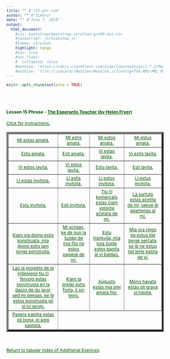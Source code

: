 ```yaml
---
title: "" #"l15-phr-tab"
author: "" #"JLAUro"
date: "" #"June 7, 2018"
output: 
  html_document:
    #css: bootstrap/bootstrap-cerulean-grn99.min.css
    #javascript: js/hideshow.js
    #theme: cerulean
    highlight: tango
    #toc: true
    #toc_float: 
    #  collapsed: false
    #mathjax: "https://cdnjs.cloudflare.com/ajax/libs/mathjax/2.7.1/MathJax.js?config=TeX-AMS-MML_HTMLorMML"
    #mathjax: "file:///sdcard//MathJax/MathJax.js?config=TeX-AMS-MML_HTMLorMML"
---
```


```r
knitr::opts_chunk$set(echo = TRUE)
```

<style>
a, body { 
color: #005500; 
font-size: 12px; 
}	

a:visited { color: #009900; }

[id^='tr'] {
display: none;
}

mark {
padding: 3px 3px;
text-align: left;
font-style: italic;
font-size: 10px;
background-color: #007700;
color: white;
margin-top: 0px;
margin-left: 5px;
}

</style>

<script type='text/javascript'>
function toggle_visibility(id) {
var e = document.getElementById(id);
e.style.display = ((e.style.display!='block') ? 'block' : 'none');
}
</script>

<br/><br/>

<p>
<h4>Lesson 15 Phrase - <a href=http://www.gutenberg.org/files/8177/8177-h/8177-h.htm>The Esperanto Teacher (by Helen Fryer)</a> <br/></h4>
<a id='r0' href='#' onclick="toggle_visibility('tr0');">
Click for Instructions.</a>
<div id='tr0'>
&nbsp;
<mark>Click on each link to toggle the English translation.  Reload page to turn off all translations.</mark>
</div>
</p>

<table width='100%' border='5px' cellspacing='5px' cellpadding='5px'>
<tr id='r1'>
<td align='center' valign='middle'><a id='item1' href='#r0' onclick="toggle_visibility('tr1');">Mi estas amata.</a>
<div id='tr1'><mark>I am (being) loved.</mark></div></td>

<td align='center' valign='middle'><a id='item2' href='#r0' onclick="toggle_visibility('tr2');">Mi estis amata.</a>
<div id='tr2'><mark>I was (being) loved.</mark></div></td>

<td align='center' valign='middle'><a id='item3' href='#r0' onclick="toggle_visibility('tr3');">Mi estos amata.</a>
<div id='tr3'><mark>I shall be (being) loved.</mark></div></td>

<td align='center' valign='middle'><a id='item4' href='#r0' onclick="toggle_visibility('tr4');">Mi estus amata.</a>
<div id='tr4'><mark>I should be (being) loved,</mark></div></td>
</tr>
<tr id='r2'>

<td align='center' valign='middle'><a id='item5' href='#r1' onclick="toggle_visibility('tr5');">Estu amata.</a>
<div id='tr5'><mark>Be (being) loved.</mark></div></td>

<td align='center' valign='middle'><a id='item6' href='#r1' onclick="toggle_visibility('tr6');">Esti amata.</a>
<div id='tr6'><mark>To be (being) loved.</mark></div></td>

<td align='center' valign='middle'><a id='item7' href='#r1' onclick="toggle_visibility('tr7');">Vi estas lavita.</a>
<div id='tr7'><mark>You have been washed.</mark></div></td>

<td align='center' valign='middle'><a id='item8' href='#r1' onclick="toggle_visibility('tr8');">Vi estis lavita.</a>
<div id='tr8'><mark>You had been washed.</mark></div></td>
</tr>
<tr id='r3'>

<td align='center' valign='middle'><a id='item9' href='#r2' onclick="toggle_visibility('tr9');">Vi estos lavita.</a>
<div id='tr9'><mark>You will have been washed.</mark></div></td>

<td align='center' valign='middle'><a id='item10' href='#r2' onclick="toggle_visibility('tr10');">Vi estus lavita.</a>
<div id='tr10'><mark>You would have been washed.</mark></div></td>

<td align='center' valign='middle'><a id='item11' href='#r2' onclick="toggle_visibility('tr11');">Estu lavita.</a>
<div id='tr11'><mark>Be (having been) washed.</mark></div></td>

<td align='center' valign='middle'><a id='item12' href='#r2' onclick="toggle_visibility('tr12');">Esti lavita.</a>
<div id='tr12'><mark>To have been washed.</mark></div></td>
</tr>
<tr id='r4'>

<td align='center' valign='middle'><a id='item13' href='#r3' onclick="toggle_visibility('tr13');">Li estas invitota.</a>
<div id='tr13'><mark>He is to be invited.</mark></div></td>

<td align='center' valign='middle'><a id='item14' href='#r3' onclick="toggle_visibility('tr14');">Li estis invitota.</a>
<div id='tr14'><mark>He was (going) to be invited.</mark></div></td>

<td align='center' valign='middle'><a id='item15' href='#r3' onclick="toggle_visibility('tr15');">Li estos invitota.</a>
<div id='tr15'><mark>He will be (about to be) invited.</mark></div></td>

<td align='center' valign='middle'><a id='item16' href='#r3' onclick="toggle_visibility('tr16');">Li estus invitota.</a>
<div id='tr16'><mark>He would be (about to be) invited.</mark></div></td>
</tr>
<tr id='r5'>

<td align='center' valign='middle'><a id='item17' href='#r4' onclick="toggle_visibility('tr17');">Estu invitota.</a>
<div id='tr17'><mark>Be about to be invited.</mark></div></td>

<td align='center' valign='middle'><a id='item18' href='#r4' onclick="toggle_visibility('tr18');">Esti invitota.</a>
<div id='tr18'><mark>To be about to be invited.</mark></div></td>

<td align='center' valign='middle'><a id='item19' href='#r4' onclick="toggle_visibility('tr19');">Tiu ĉi komercaĵo estas ĉiam volonte aĉetata de mi.</a>
<div id='tr19'><mark>This commodity is always willingly bought by me.</mark></div></td>

<td align='center' valign='middle'><a id='item20' href='#r4' onclick="toggle_visibility('tr20');">La surtuto estas aĉetita de mi; sekve ĝi apartenas al mi.</a>
<div id='tr20'><mark>The overcoat was (has been) bought by me; consequently it belongs to me.</mark></div></td>
</tr>
<tr id='r6'>

<td align='center' valign='middle'><a id='item21' href='#r5' onclick="toggle_visibility('tr21');">Kiam via domo estis konstruata, mia domo estis jam longe konstruita.</a>
<div id='tr21'><mark>When your house was being built, my house had already been built a long time.</mark></div></td>

<td align='center' valign='middle'><a id='item22' href='#r5' onclick="toggle_visibility('tr22');">Mi sciigas, ke de nun la ŝuldoj de mia filo ne estos pagataj de mi.</a>
<div id='tr22'><mark>I give notice that from now my son’s debts will not be paid by me.</mark></div></td>

<td align='center' valign='middle'><a id='item23' href='#r5' onclick="toggle_visibility('tr23');">Estu trankvila, mia tuta ŝuldo estos pagita al vi baldaŭ.</a>
<div id='tr23'><mark>Be easy; my whole debt will soon have been paid to you.</mark></div></td>

<td align='center' valign='middle'><a id='item24' href='#r5' onclick="toggle_visibility('tr24');">Mia ora ringo ne estus tiel longe serĉata, se ĝi ne estus tiel lerte kaŝita de vi.</a>
<div id='tr24'><mark>My gold ring would not be so long (being) sought for if it had not been so cleverly hidden by you.</mark></div></td>
</tr>
<tr id='r7'>

<td align='center' valign='middle'><a id='item25' href='#r6' onclick="toggle_visibility('tr25');">Laŭ la projekto de la inĝenieroj tiu ĉi fervojo estas konstruota en la daŭro de du jaroj; sed mi pensas, ke ĝi estos konstruata pli ol tri jarojn.</a>
<div id='tr25'><mark>According to the plan of the engineers this railway is going to be constructed in the space of two years; but I think that it will be being constructed (in construction) more than three years.</mark></div></td>

<td align='center' valign='middle'><a id='item26' href='#r6' onclick="toggle_visibility('tr26');">Kiam la preĝo estis finita, li sin levis.</a>
<div id='tr26'><mark>When the prayer was (had been) finished he rose.</mark></div></td>

<td align='center' valign='middle'><a id='item27' href='#r6' onclick="toggle_visibility('tr27');">Aŭgusto estas mia plej amata filo.</a>
<div id='tr27'><mark>Augustus is my best loved son.</mark></div></td>

<td align='center' valign='middle'><a id='item28' href='#r6' onclick="toggle_visibility('tr28');">Mono havata estas pli grava ol havita.</a>
<div id='tr28'><mark>Money in hand is more important than (money) had.</mark></div></td>
</tr>
<tr id='r8'>

<td align='center' valign='middle'><a id='item29' href='#r7' onclick="toggle_visibility('tr29');">Pasero kaptita estas pli bona, ol aglo kaptota.</a>
<div id='tr29'><mark>A sparrow (which has been) caught is better than an eagle (which is) going to be caught.</mark></div></td>

</tr>
</table>
<br/>
<p>
<a href=addExercises.html>Return to tabular index of Additional Exerices</a>
</p>

